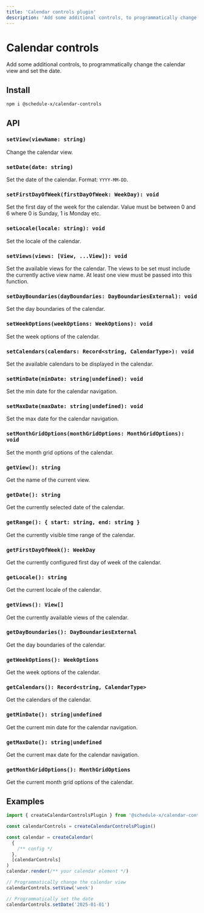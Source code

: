 ```yaml
---
title: 'Calendar controls plugin'
description: 'Add some additional controls, to programmatically change the calendar view, set the date, or update the calendar configuration.'
---
```


# Calendar controls

Add some additional controls, to programmatically change the calendar view and set the date.

## Install

```bash copy
npm i @schedule-x/calendar-controls
```

## API

### `setView(viewName: string)`

Change the calendar view.

### `setDate(date: string)`

Set the date of the calendar. Format: `YYYY-MM-DD`.

### `setFirstDayOfWeek(firstDayOfWeek: WeekDay): void`

Set the first day of the week for the calendar. Value must be between 0 and 6 where 0 is Sunday, 1 is Monday etc.

### `setLocale(locale: string): void`

Set the locale of the calendar.

### `setViews(views: [View, ...View]): void`

Set the available views for the calendar. The views to be set must include the currently active view name. At least one view must be passed into this function.

### `setDayBoundaries(dayBoundaries: DayBoundariesExternal): void`

Set the day boundaries of the calendar.

### `setWeekOptions(weekOptions: WeekOptions): void`

Set the week options of the calendar.

### `setCalendars(calendars: Record<string, CalendarType>): void`

Set the available calendars to be displayed in the calendar.

### `setMinDate(minDate: string|undefined): void`

Set the min date for the calendar navigation.

### `setMaxDate(maxDate: string|undefined): void`

Set the max date for the calendar navigation.

### `setMonthGridOptions(monthGridOptions: MonthGridOptions): void`

Set the month grid options of the calendar.

### `getView(): string`

Get the name of the current view.

### `getDate(): string`

Get the currently selected date of the calendar.

### `getRange(): { start: string, end: string }`

Get the currently visible time range of the calendar.

### `getFirstDayOfWeek(): WeekDay`

Get the currently configured first day of week of the calendar.

### `getLocale(): string`

Get the current locale of the calendar.

### `getViews(): View[]`

Get the currently available views of the calendar.

### `getDayBoundaries(): DayBoundariesExternal`

Get the day boundaries of the calendar.

### `getWeekOptions(): WeekOptions`

Get the week options of the calendar.

### `getCalendars(): Record<string, CalendarType>`

Get the calendars of the calendar.

### `getMinDate(): string|undefined`

Get the current min date for the calendar navigation.

### `getMaxDate(): string|undefined`

Get the current max date for the calendar navigation.

### `getMonthGridOptions(): MonthGridOptions`

Get the current month grid options of the calendar.

## Examples

```js
import { createCalendarControlsPlugin } from '@schedule-x/calendar-controls'

const calendarControls = createCalendarControlsPlugin()

const calendar = createCalendar(
  {
    /** config */
  },
  [calendarControls]
)
calendar.render(/** your calendar element */)

// Programmatically change the calendar view
calendarControls.setView('week')

// Programmatically set the date
calendarControls.setDate('2025-01-01')
```
